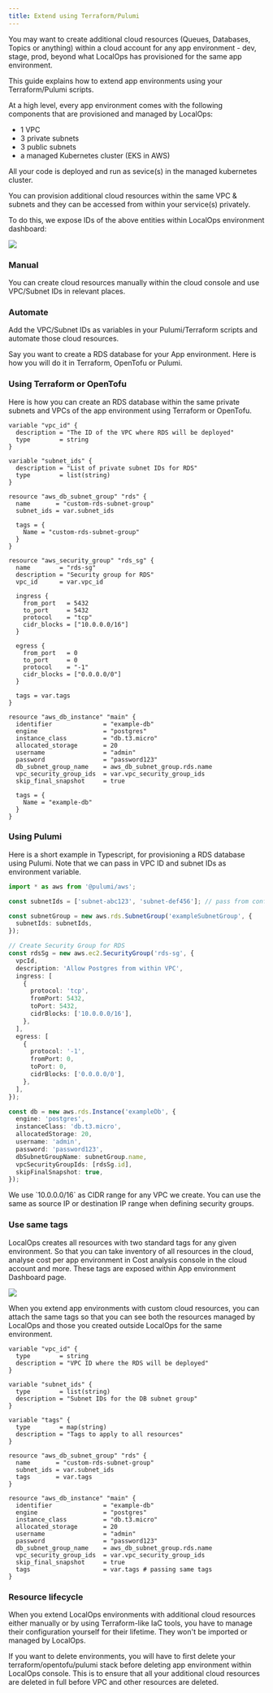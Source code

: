 ```yaml
---
title: Extend using Terraform/Pulumi
---
```


You may want to create additional cloud resources (Queues, Databases, Topics or anything) within a cloud account for any
app environment - dev, stage, prod, beyond what LocalOps has provisioned for the same app environment.

This guide explains how to extend app environments using your Terraform/Pulumi scripts.

At a high level, every app environment comes with the following components that are provisioned and managed by LocalOps:

- 1 VPC
- 3 private subnets
- 3 public subnets
- a managed Kubernetes cluster (EKS in AWS)

All your code is deployed and run as sevice(s) in the managed kubernetes cluster.

You can provision additional cloud resources within the same VPC & subnets and they can be accessed from within your
service(s) privately.

To do this, we expose IDs of the above entities within LocalOps environment dashboard:

<img src="./images/vpc-id.png" />

### Manual

You can create cloud resources manually within the cloud console and use VPC/Subnet IDs in relevant places.

### Automate

Add the VPC/Subnet IDs as variables in your Pulumi/Terraform scripts and automate those cloud resources.

Say you want to create a RDS database for your App environment. Here is how you will do it in Terraform, OpenTofu or
Pulumi.

### Using Terraform or OpenTofu

Here is how you can create an RDS database within the same private subnets and VPCs of the app environment using
Terraform or OpenTofu.

```hcl
variable "vpc_id" {
  description = "The ID of the VPC where RDS will be deployed"
  type        = string
}

variable "subnet_ids" {
  description = "List of private subnet IDs for RDS"
  type        = list(string)
}

resource "aws_db_subnet_group" "rds" {
  name       = "custom-rds-subnet-group"
  subnet_ids = var.subnet_ids

  tags = {
    Name = "custom-rds-subnet-group"
  }
}

resource "aws_security_group" "rds_sg" {
  name        = "rds-sg"
  description = "Security group for RDS"
  vpc_id      = var.vpc_id

  ingress {
    from_port   = 5432
    to_port     = 5432
    protocol    = "tcp"
    cidr_blocks = ["10.0.0.0/16"]
  }

  egress {
    from_port   = 0
    to_port     = 0
    protocol    = "-1"
    cidr_blocks = ["0.0.0.0/0"]
  }

  tags = var.tags
}

resource "aws_db_instance" "main" {
  identifier              = "example-db"
  engine                  = "postgres"
  instance_class          = "db.t3.micro"
  allocated_storage       = 20
  username                = "admin"
  password                = "password123"
  db_subnet_group_name    = aws_db_subnet_group.rds.name
  vpc_security_group_ids  = var.vpc_security_group_ids
  skip_final_snapshot     = true

  tags = {
    Name = "example-db"
  }
}
```

### Using Pulumi

Here is a short example in Typescript, for provisioning a RDS database using Pulumi. Note that we can pass in VPC ID and
subnet IDs as environment variable.

```ts
import * as aws from '@pulumi/aws';

const subnetIds = ['subnet-abc123', 'subnet-def456']; // pass from config

const subnetGroup = new aws.rds.SubnetGroup('exampleSubnetGroup', {
  subnetIds: subnetIds,
});

// Create Security Group for RDS
const rdsSg = new aws.ec2.SecurityGroup('rds-sg', {
  vpcId,
  description: 'Allow Postgres from within VPC',
  ingress: [
    {
      protocol: 'tcp',
      fromPort: 5432,
      toPort: 5432,
      cidrBlocks: ['10.0.0.0/16'],
    },
  ],
  egress: [
    {
      protocol: '-1',
      fromPort: 0,
      toPort: 0,
      cidrBlocks: ['0.0.0.0/0'],
    },
  ],
});

const db = new aws.rds.Instance('exampleDb', {
  engine: 'postgres',
  instanceClass: 'db.t3.micro',
  allocatedStorage: 20,
  username: 'admin',
  password: 'password123',
  dbSubnetGroupName: subnetGroup.name,
  vpcSecurityGroupIds: [rdsSg.id],
  skipFinalSnapshot: true,
});
```

<Info>
  We use `10.0.0.0/16` as CIDR range for any VPC we create. You can use the same as source IP or destination IP range
  when defining security groups.
</Info>

### Use same tags

LocalOps creates all resources with two standard tags for any given environment. So that you can take inventory of all
resources in the cloud, analyse cost per app environment in Cost analysis console in the cloud account and more. These
tags are exposed within App environment Dashboard page.

<img src="./images/vpc-tags.png" />

When you extend app environments with custom cloud resources, you can attach the same tags so that you can see both the
resources managed by LocalOps and those you created outside LocalOps for the same environment.

```hcl
variable "vpc_id" {
  type        = string
  description = "VPC ID where the RDS will be deployed"
}

variable "subnet_ids" {
  type        = list(string)
  description = "Subnet IDs for the DB subnet group"
}

variable "tags" {
  type        = map(string)
  description = "Tags to apply to all resources"
}

resource "aws_db_subnet_group" "rds" {
  name       = "custom-rds-subnet-group"
  subnet_ids = var.subnet_ids
  tags       = var.tags
}

resource "aws_db_instance" "main" {
  identifier              = "example-db"
  engine                  = "postgres"
  instance_class          = "db.t3.micro"
  allocated_storage       = 20
  username                = "admin"
  password                = "password123"
  db_subnet_group_name    = aws_db_subnet_group.rds.name
  vpc_security_group_ids  = var.vpc_security_group_ids
  skip_final_snapshot     = true
  tags                    = var.tags # passing same tags
}
```

### Resource lifecycle

When you extend LocalOps environments with additional cloud resources either manually or by using Terraform-like IaC
tools, you have to manage their configuration yourself for their lifetime. They won't be imported or managed by
LocalOps.

If you want to delete environments, you will have to first delete your terraform/opentofu/pulumi stack before deleting
app environment within LocalOps console. This is to ensure that all your additional cloud resources are deleted in full
before VPC and other resources are deleted.
